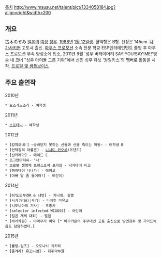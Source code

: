 [[목차]]
http://www.mausu.net/talent/pict/1334058184.jpg?align=right&width=200
== 개요 ==
古木のぞみ
[[일본]]의 [[여성]] [[성우]]. [[1988년]] [[1월 12일]]생. 혈액형은 B형. 신장은 145cm. [[나가사키]]현 고토시 출신. [[마우스 프로모션]] 소속
전문 학교 ESP엔터테인먼트 졸업 후 마우스 프로모션 부속 양성소에 입소, 
2011년 8월 '성우 버라이어티 SAY!YOU!SAY!ME!'방송 내 코너 "성우 아이돌 그룹 기획"에서 신인 성우 유닛 '원릴키스'의 멤버로 활동을 시작.
[http://www.mausu.net/talent/tpdb_view.cgi?UID=200 프로필 및 샘플보이스]

== 주요 출연작 ==
2010년
 * 요스가노소라 - 여학생

2011년
 * [[소프테니]] - 여학생

2012년
 * [캄피오네!] ~숭배받지 못하는 신들과 신을 죽이는 마왕~ - 여학생 B
 * [언덕길의 아폴론] - [[니시미 카오루]](유년기)  
 * [산카레아] - 메이드 C
 * 조그만아저씨- '나'
 * 초로봇 생명체 트랜스포머 프라임 - 나카다이 미코
 * [하이타이 나나파] - 에이코
 * [아빠 말 좀 들어라!] - 어린이)

2014년
 * [47도도부견R & 냐면] - 카니에, 짬뽕
 * [사키(만화)|사키] - 타지히 마유코
 * [시도니아의 기사] - 조종사
 * [selector infected WIXOSS] - 어린이
 * [일곱 개의 대죄] - 엘렌
 * [바라카몬] - 야마무라 미와 [* 바라카몬의 주무대인 고토 출신으로 방언감수 및 가이드녹음도 담당하였다.]

2015년
 * [롤링☆걸즈] - 오토나시 유카리
 * [울려라! 유포니엄] - 취주악부원
